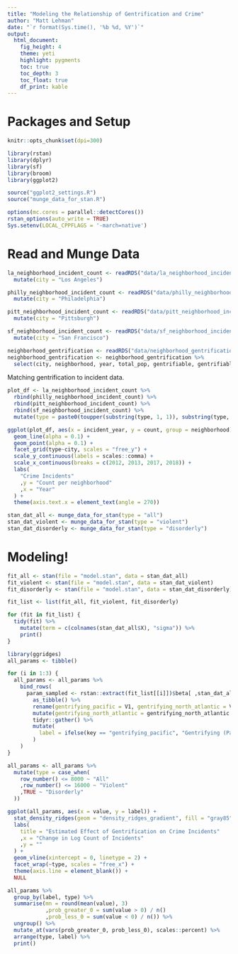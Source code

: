 ```yaml
---
title: "Modeling the Relationship of Gentrification and Crime"
author: "Matt Lehman"
date: "`r format(Sys.time(), '%b %d, %Y')`"
output:
  html_document:
    fig_height: 4
    theme: yeti
    highlight: pygments
    toc: true
    toc_depth: 3
    toc_float: true
    df_print: kable
---
```


# Packages and Setup
```r
knitr::opts_chunk$set(dpi=300)
```

```r
library(rstan)
library(dplyr)
library(sf)
library(broom)
library(ggplot2)
```


```r
source("ggplot2_settings.R")
source("munge_data_for_stan.R")
```


```r
options(mc.cores = parallel::detectCores())
rstan_options(auto_write = TRUE)
Sys.setenv(LOCAL_CPPFLAGS = '-march=native')
```


# Read and Munge Data
```r
la_neighborhood_incident_count <- readRDS("data/la_neighborhood_incident_count.RDS") %>% 
  mutate(city = "Los Angeles")

philly_neighborhood_incident_count <- readRDS("data/philly_neighborhood_incident_count.RDS") %>% 
  mutate(city = "Philadelphia")

pitt_neighborhood_incident_count <- readRDS("data/pitt_neighborhood_incident_count.RDS") %>% 
  mutate(city = "Pittsburgh")

sf_neighborhood_incident_count <- readRDS("data/sf_neighborhood_incident_count.RDS") %>% 
  mutate(city = "San Francisco")

neighborhood_gentrification <- readRDS("data/neighborhood_gentrification.RDS")
neighborhood_gentrification <- neighborhood_gentrification %>% 
  select(city, neighborhood, year, total_pop, gentrifiable, gentrifiable_prior, gentrifying)
```

Matching gentrification to incident data. 

```r
plot_df <- la_neighborhood_incident_count %>% 
  rbind(philly_neighborhood_incident_count) %>% 
  rbind(pitt_neighborhood_incident_count) %>% 
  rbind(sf_neighborhood_incident_count) %>% 
  mutate(type = paste0(toupper(substring(type, 1, 1)), substring(type, 2)))

ggplot(plot_df, aes(x = incident_year, y = count, group = neighborhood)) +
  geom_line(alpha = 0.1) +
  geom_point(alpha = 0.1) +
  facet_grid(type~city, scales = "free_y") +
  scale_y_continuous(labels = scales::comma) +
  scale_x_continuous(breaks = c(2012, 2013, 2017, 2018)) +
  labs(
    "Crime Incidents"
    ,y = "Count per neighborhood"
    ,x = "Year"
  ) +
  theme(axis.text.x = element_text(angle = 270))
```

```r
stan_dat_all <- munge_data_for_stan(type = "all")
stan_dat_violent <- munge_data_for_stan(type = "violent")
stan_dat_disorderly <- munge_data_for_stan(type = "disorderly")
```

# Modeling!

```r
fit_all <- stan(file = "model.stan", data = stan_dat_all)
fit_violent <- stan(file = "model.stan", data = stan_dat_violent)
fit_disorderly <- stan(file = "model.stan", data = stan_dat_disorderly)
```

```r
fit_list <- list(fit_all, fit_violent, fit_disorderly)
```

```r
for (fit in fit_list) {
  tidy(fit) %>% 
    mutate(term = c(colnames(stan_dat_all$X), "sigma")) %>% 
    print()
}
```

```r
library(ggridges)
all_params <- tibble()

for (i in 1:3) {
  all_params <- all_params %>% 
    bind_rows(
      param_sampled <- rstan::extract(fit_list[[i]])$beta[ ,stan_dat_all$pos] %>% 
        as_tibble() %>% 
        rename(gentrifying_pacific = V1, gentrifying_north_atlantic = V2) %>% 
        mutate(gentrifying_north_atlantic = gentrifying_north_atlantic + gentrifying_pacific) %>% 
        tidyr::gather() %>% 
        mutate(
          label = ifelse(key == "gentrifying_pacific", "Gentrifying (Pacific)", "Gentrifying (North Atlantic)")
        )
    )
}

all_params <- all_params %>% 
  mutate(type = case_when(
    row_number() <= 8000 ~ "All"
    ,row_number() <= 16000 ~ "Violent"
    ,TRUE ~ "Disorderly"
  ))

ggplot(all_params, aes(x = value, y = label)) +
  stat_density_ridges(geom = "density_ridges_gradient", fill = "gray85") +
  labs(
    title = "Estimated Effect of Gentrification on Crime Incidents"
    ,x = "Change in Log Count of Incidents"
    ,y = ""
  ) +
  geom_vline(xintercept = 0, linetype = 2) +
  facet_wrap(~type, scales = "free_x") +
  theme(axis.line = element_blank()) +
  NULL

all_params %>% 
  group_by(label, type) %>% 
  summarise(mn = round(mean(value), 3)
            ,prob_greater_0 = sum(value > 0) / n()
            ,prob_less_0 = sum(value < 0) / n()) %>% 
  ungroup() %>% 
  mutate_at(vars(prob_greater_0, prob_less_0), scales::percent) %>% 
  arrange(type, label) %>% 
  print() 

```













